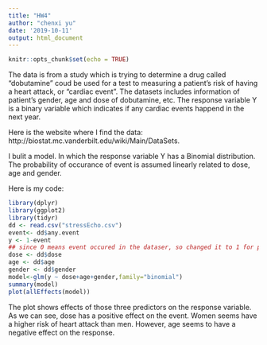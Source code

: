 ```yaml
---
title: "HW4"
author: "chenxi yu"
date: '2019-10-11'
output: html_document
---
```


```r
knitr::opts_chunk$set(echo = TRUE)
```

The data is from a study which is trying to determine a drug called "dobutamine" coud be used for a test to measuring a patient's risk of having a heart attack, or "cardiac event". The datasets includes information of patient's gender, age and dose of dobutamine, etc. The response variable Y is a binary variable which indicates if any cardiac events happend in the next year.

Here is the website where I find the data: http://biostat.mc.vanderbilt.edu/wiki/Main/DataSets.

I bulit a model. In which the response variable Y has a Binomial distribution. The probability of occurance of event is assumed linearly related to dose, age and gender.

Here is my code:
```r
library(dplyr)
library(ggplot2)
library(tidyr)
dd <- read.csv("stressEcho.csv")
event<- dd$any.event
y <- 1-event
## since 0 means event occured in the dataser, so changed it to 1 for positive, 0 for negative
dose <- dd$dose
age <- dd$age
gender <- dd$gender
model<-glm(y ~ dose+age+gender,family="binomial")
summary(model)
plot(allEffects(model))
```
The plot shows effects of those three predictors on the response variable. As we can see, dose has a positive effect on the event. Women seems have a higher risk of heart attack than men. However, age seems to have a negative effect on the response.
